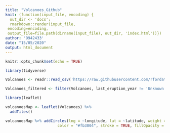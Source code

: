 ```yaml
---
title: "Volcanoes_Github"
knit: (function(input_file, encoding) {
  out_dir <- 'docs';
  rmarkdown::render(input_file,
 encoding=encoding,
 output_file=file.path(dirname(input_file), out_dir, 'index.html'))})
author: '9942433'
date: "15/05/2020"
output: html_document
---
```


```r
knitr::opts_chunk$set(echo = TRUE)
```

```r
library(tidyverse)
```

```r
Volcanoes <- readr::read_csv('https://raw.githubusercontent.com/rfordatascience/tidytuesday/master/data/2020/2020-05-12/volcano.csv')
```

```r
Volcanoes_filtered <- filter(Volcanoes, last_eruption_year != 'Unknown')
```

```r
library(leaflet)
```

```r
volcanoesMap <- leaflet(Volcanoes) %>%
  addTiles()
```

```r
volcanoesMap %>% addCircles(lng = ~longitude, lat = ~latitude, weight = 8, radius = 40, 
                       color = "#fb3004", stroke = TRUE, fillOpacity = 0.8)
```